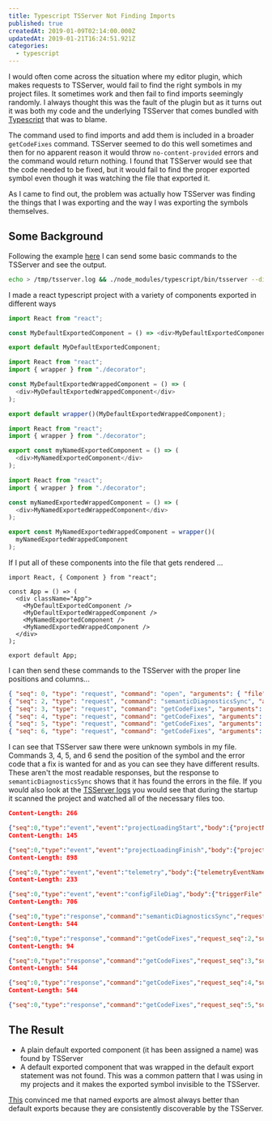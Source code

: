 ```yaml
---
title: Typescript TSServer Not Finding Imports
published: true
createdAt: 2019-01-09T02:14:00.000Z
updatedAt: 2019-01-21T16:24:51.921Z
categories:
  - typescript
---
```


I would often come across the situation where my editor plugin, which makes requests to TSServer, would fail to find
the right symbols in my project files. It sometimes work and then fail to find imports seemingly randomly. I always
thought this was the fault of the plugin but as it turns out it was both my code and the underlying TSServer that
comes bundled with [Typescript](https://github.com/Microsoft/TypeScript) that was to blame.

The command used to find imports and add them is included in a broader `getCodeFixes` command. TSServer seemed to do
this well sometimes and then for no apparent reason it would throw `no-content-provided` errors and the command would
return nothing. I found that TSServer would see that the code needed to be fixed, but it would fail to find the
proper exported symbol even though it was watching the file that exported it.

As I came to find out, the problem was actually how TSServer was finding the things that I was exporting and the way
I was exporting the symbols themselves.

## Some Background

Following the example [here](https://github.com/mmorearty/tsserver-example) I can send some basic commands to the
TSServer and see the output.

```bash
echo > /tmp/tsserver.log && ./node_modules/typescript/bin/tsserver --disableAutomaticTypingAcquisition < ~/tsserverinput
```

I made a react typescript project with a variety of components exported in different ways

```typescript
import React from "react";

const MyDefaultExportedComponent = () => <div>MyDefaultExportedComponent</div>;

export default MyDefaultExportedComponent;
```

```typescript
import React from "react";
import { wrapper } from "./decorator";

const MyDefaultExportedWrappedComponent = () => (
  <div>MyDefaultExportedWrappedComponent</div>
);

export default wrapper()(MyDefaultExportedWrappedComponent);
```

```typescript
import React from "react";
import { wrapper } from "./decorator";

export const myNamedExportedComponent = () => (
  <div>MyNamedExportedComponent</div>
);
```

```typescript
import React from "react";
import { wrapper } from "./decorator";

const myNamedExportedWrappedComponent = () => (
  <div>MyNamedExportedWrappedComponent</div>
);

export const MyNamedExportedWrappedComponent = wrapper()(
  myNamedExportedWrappedComponent
);
```

If I put all of these components into the file that gets rendered ...

```
import React, { Component } from "react";

const App = () => (
  <div className="App">
    <MyDefaultExportedComponent />
    <MyDefaultExportedWrappedComponent />
    <MyNamedExportedComponent />
    <MyNamedExportedWrappedComponent />
  </div>
);

export default App;
```

I can then send these commands to the TSServer with the proper line positions and columns...

```json
{ "seq": 0, "type": "request", "command": "open", "arguments": { "file": "/Users/Jeff/typescript/ts-default-export-tsserver/src/App.tsx"} }
{ "seq": 2, "type": "request", "command": "semanticDiagnosticsSync", "arguments": { "file": "/Users/Jeff/typescript/ts-default-export-tsserver/src/App.tsx" } }
{ "seq": 3, "type": "request", "command": "getCodeFixes", "arguments": { "file": "/Users/Jeff/typescript/ts-default-export-tsserver/src/App.tsx", "startLine": 5, "endLine": 5, "startOffset": 6, "endOffset": 32, "errorCodes": [2304] } }
{ "seq": 4, "type": "request", "command": "getCodeFixes", "arguments": { "file": "/Users/Jeff/typescript/ts-default-export-tsserver/src/App.tsx", "startLine": 6, "endLine": 6, "startOffset": 6, "endOffset": 39, "errorCodes": [2304] } }
{ "seq": 5, "type": "request", "command": "getCodeFixes", "arguments": { "file": "/Users/Jeff/typescript/ts-default-export-tsserver/src/App.tsx", "startLine": 5, "endLine": 7, "startOffset": 6, "endOffset": 30, "errorCodes": [2304] } }
{ "seq": 6, "type": "request", "command": "getCodeFixes", "arguments": { "file": "/Users/Jeff/typescript/ts-default-export-tsserver/src/App.tsx", "startLine": 5, "endLine": 8, "startOffset": 6, "endOffset": 37, "errorCodes": [2304] } }
```

I can see that TSServer saw there were unknown symbols in my file. Commands 3, 4, 5, and 6 send the position of the
symbol and the error code that a fix is wanted for and as you can see they have different results. These aren't the most
readable responses, but the response to `semanticDiagnosticsSync` shows that it has found the errors in the file. If you
would also look at the [TSServer logs](https://github.com/Microsoft/TypeScript/wiki/Standalone-Server-(tsserver)#logging)
you would see that during the startup it scanned the project and watched all of the necessary files too.

```json
Content-Length: 266

{"seq":0,"type":"event","event":"projectLoadingStart","body":{"projectName":"/Users/Jeff/typescript/ts-default-export-tsserver/tsconfig.json","reason":"Creating possible configured project for /Users/Jeff/typescript/ts-default-export-tsserver/src/App.tsx to open"}}
Content-Length: 145

{"seq":0,"type":"event","event":"projectLoadingFinish","body":{"projectName":"/Users/Jeff/typescript/ts-default-export-tsserver/tsconfig.json"}}
Content-Length: 898

{"seq":0,"type":"event","event":"telemetry","body":{"telemetryEventName":"projectInfo","payload":{"projectId":"eee9b8d2e498b85b7d3c3ffc93ab725a70a84cecabc6e70dc5a747337176cc46","fileStats":{"js":1,"jsSize":4948,"jsx":0,"jsxSize":0,"ts":0,"tsSize":0,"tsx":8,"tsxSize":1909,"dts":16,"dtsSize":2985934,"deferred":0,"deferredSize":0},"compilerOptions":{"target":"es5","allowJs":true,"skipLibCheck":false,"esModuleInterop":true,"allowSyntheticDefaultImports":true,"strict":true,"forceConsistentCasingInFileNames":true,"module":"esnext","moduleResolution":"node","resolveJsonModule":true,"isolatedModules":true,"noEmit":true,"jsx":"preserve"},"typeAcquisition":{"enable":false,"include":false,"exclude":false},"extends":false,"files":false,"include":true,"exclude":false,"compileOnSave":false,"configFileName":"tsconfig.json","projectType":"configured","languageServiceEnabled":true,"version":"3.2.2"}}}
Content-Length: 233

{"seq":0,"type":"event","event":"configFileDiag","body":{"triggerFile":"/Users/Jeff/typescript/ts-default-export-tsserver/src/App.tsx","configFile":"/Users/Jeff/typescript/ts-default-export-tsserver/tsconfig.json","diagnostics":[]}}
Content-Length: 706

{"seq":0,"type":"response","command":"semanticDiagnosticsSync","request_seq":2,"success":true,"body":[{"start":{"line":5,"offset":6},"end":{"line":5,"offset":32},"text":"Cannot find name 'MyDefaultExportedComponent'.","code":2304,"category":"error"},{"start":{"line":6,"offset":6},"end":{"line":6,"offset":39},"text":"Cannot find name 'MyDefaultExportedWrappedComponent'.","code":2304,"category":"error"},{"start":{"line":7,"offset":6},"end":{"line":7,"offset":30},"text":"Cannot find name 'MyNamedExportedComponent'.","code":2304,"category":"error"},{"start":{"line":8,"offset":6},"end":{"line":8,"offset":37},"text":"Cannot find name 'MyNamedExportedWrappedComponent'.","code":2304,"category":"error"}]}
Content-Length: 544

{"seq":0,"type":"response","command":"getCodeFixes","request_seq":2,"success":true,"body":[{"fixName":"import","description":"Import default 'MyDefaultExportedComponent' from module \"./myDefaultExportedComponent\"","changes":[{"fileName":"/Users/Jeff/typescript/ts-default-export-tsserver/src/App.tsx","textChanges":[{"start":{"line":2,"offset":1},"end":{"line":2,"offset":1},"newText":"import MyDefaultExportedComponent from \"./myDefaultExportedComponent\";\n"}]}],"fixId":"fixMissingImport","fixAllDescription":"Add all missing imports"}]}
Content-Length: 94

{"seq":0,"type":"response","command":"getCodeFixes","request_seq":3,"success":true,"body":[]}
Content-Length: 544

{"seq":0,"type":"response","command":"getCodeFixes","request_seq":4,"success":true,"body":[{"fixName":"import","description":"Import default 'MyDefaultExportedComponent' from module \"./myDefaultExportedComponent\"","changes":[{"fileName":"/Users/Jeff/typescript/ts-default-export-tsserver/src/App.tsx","textChanges":[{"start":{"line":2,"offset":1},"end":{"line":2,"offset":1},"newText":"import MyDefaultExportedComponent from \"./myDefaultExportedComponent\";\n"}]}],"fixId":"fixMissingImport","fixAllDescription":"Add all missing imports"}]}
Content-Length: 544

{"seq":0,"type":"response","command":"getCodeFixes","request_seq":5,"success":true,"body":[{"fixName":"import","description":"Import default 'MyDefaultExportedComponent' from module \"./myDefaultExportedComponent\"","changes":[{"fileName":"/Users/Jeff/typescript/ts-default-export-tsserver/src/App.tsx","textChanges":[{"start":{"line":2,"offset":1},"end":{"line":2,"offset":1},"newText":"import MyDefaultExportedComponent from \"./myDefaultExportedComponent\";\n"}]}],"fixId":"fixMissingImport","fixAllDescription":"Add all missing imports"}]}
```

## The Result

- A plain default exported component (it has been assigned a name) was found by TSServer
- A default exported component that was wrapped in the default export statement was not found. This was a common
  pattern that I was using in my projects and it makes the exported symbol invisible to the TSServer.

[This](https://basarat.gitbooks.io/typescript/docs/tips/defaultIsBad.html) convinced me that named exports are almost
always better than default exports because they are consistently discoverable by the TSServer.
